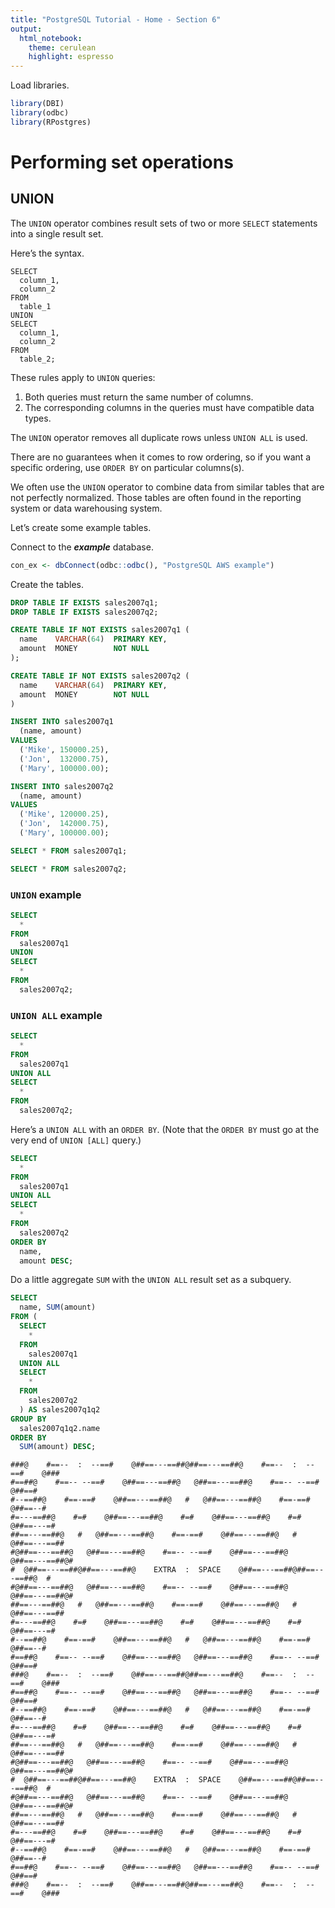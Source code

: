 ```yaml
---
title: "PostgreSQL Tutorial - Home - Section 6"
output: 
  html_notebook:
    theme: cerulean
    highlight: espresso
---
```


Load libraries.
```r
library(DBI)
library(odbc)
library(RPostgres)
```


# Performing set operations

## UNION 

The `UNION` operator combines result sets of two or more `SELECT` statements into a single result set.

Here's the syntax.

```
SELECT
  column_1,
  column_2
FROM
  table_1
UNION
SELECT
  column_1,
  column_2
FROM
  table_2;
```

These rules apply to `UNION` queries:

1. Both queries must return the same number of columns.
2. The corresponding columns in the queries must have compatible data types.

The `UNION` operator removes all duplicate rows unless `UNION ALL` is used.

There are no guarantees when it comes to row ordering, so if you want a specific ordering, use `ORDER BY` on particular columns(s).

We often use the `UNION` operator to combine data from similar tables that are not perfectly normalized. Those tables are often found in the reporting system or data warehousing system.

Let's create some example tables.

Connect to the _**example**_ database.
```r
con_ex <- dbConnect(odbc::odbc(), "PostgreSQL AWS example")
```

Create the tables.
```sql
DROP TABLE IF EXISTS sales2007q1;
DROP TABLE IF EXISTS sales2007q2;
```

```sql
CREATE TABLE IF NOT EXISTS sales2007q1 (
  name    VARCHAR(64)  PRIMARY KEY,
  amount  MONEY        NOT NULL
);

CREATE TABLE IF NOT EXISTS sales2007q2 (
  name    VARCHAR(64)  PRIMARY KEY,
  amount  MONEY        NOT NULL
)
```

```sql
INSERT INTO sales2007q1
  (name, amount)
VALUES
  ('Mike', 150000.25),
  ('Jon',  132000.75),
  ('Mary', 100000.00);
```

```sql
INSERT INTO sales2007q2
  (name, amount)
VALUES
  ('Mike', 120000.25),
  ('Jon',  142000.75),
  ('Mary', 100000.00);
```

```sql
SELECT * FROM sales2007q1;
```

```sql
SELECT * FROM sales2007q2;
```

### `UNION` example

```sql
SELECT
  *
FROM
  sales2007q1
UNION
SELECT
  *
FROM
  sales2007q2;
```

### `UNION ALL` example

```sql
SELECT
  *
FROM
  sales2007q1
UNION ALL
SELECT
  *
FROM
  sales2007q2;
```

Here's a `UNION ALL` with an `ORDER BY`. (Note that the `ORDER BY` must go at the very end of `UNION [ALL]` query.)

```sql
SELECT
  *
FROM
  sales2007q1
UNION ALL
SELECT
  *
FROM
  sales2007q2
ORDER BY
  name,
  amount DESC;
```


Do a little aggregate `SUM` with the `UNION ALL` result set as a subquery.

```sql
SELECT
  name, SUM(amount)
FROM (
  SELECT
    *
  FROM
    sales2007q1
  UNION ALL
  SELECT
    *
  FROM
    sales2007q2
  ) AS sales2007q1q2
GROUP BY
  sales2007q1q2.name
ORDER BY
  SUM(amount) DESC;
```






```
###@    #==--  :  --==#    @##==---==##@##==---==##@    #==--  :  --==#    @###
#==##@    #==-- --==#    @##==---==##@   @##==---==##@    #==-- --==#    @##==#
#--==##@    #==-==#    @##==---==##@   #   @##==---==##@    #==-==#    @##==--#
#=---==##@    #=#    @##==---==##@    #=#    @##==---==##@    #=#    @##==---=#
##==---==##@   #   @##==---==##@    #==-==#    @##==---==##@   #   @##==---==##
#@##==---==##@   @##==---==##@    #==-- --==#    @##==---==##@   @##==---==##@#
#  @##==---==##@##==---==##@    EXTRA  :  SPACE    @##==---==##@##==---==##@  #
#@##==---==##@   @##==---==##@    #==-- --==#    @##==---==##@   @##==---==##@#
##==---==##@   #   @##==---==##@    #==-==#    @##==---==##@   #   @##==---==##
#=---==##@    #=#    @##==---==##@    #=#    @##==---==##@    #=#    @##==---=#
#--==##@    #==-==#    @##==---==##@   #   @##==---==##@    #==-==#    @##==--#
#==##@    #==-- --==#    @##==---==##@   @##==---==##@    #==-- --==#    @##==#
###@    #==--  :  --==#    @##==---==##@##==---==##@    #==--  :  --==#    @###
#==##@    #==-- --==#    @##==---==##@   @##==---==##@    #==-- --==#    @##==#
#--==##@    #==-==#    @##==---==##@   #   @##==---==##@    #==-==#    @##==--#
#=---==##@    #=#    @##==---==##@    #=#    @##==---==##@    #=#    @##==---=#
##==---==##@   #   @##==---==##@    #==-==#    @##==---==##@   #   @##==---==##
#@##==---==##@   @##==---==##@    #==-- --==#    @##==---==##@   @##==---==##@#
#  @##==---==##@##==---==##@    EXTRA  :  SPACE    @##==---==##@##==---==##@  #
#@##==---==##@   @##==---==##@    #==-- --==#    @##==---==##@   @##==---==##@#
##==---==##@   #   @##==---==##@    #==-==#    @##==---==##@   #   @##==---==##
#=---==##@    #=#    @##==---==##@    #=#    @##==---==##@    #=#    @##==---=#
#--==##@    #==-==#    @##==---==##@   #   @##==---==##@    #==-==#    @##==--#
#==##@    #==-- --==#    @##==---==##@   @##==---==##@    #==-- --==#    @##==#
###@    #==--  :  --==#    @##==---==##@##==---==##@    #==--  :  --==#    @###
```
